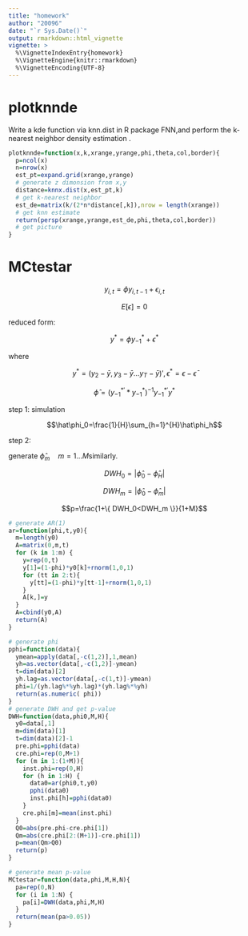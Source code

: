 ```yaml
---
title: "homework"
author: "20096"
date: "`r Sys.Date()`"
output: rmarkdown::html_vignette
vignette: >
  %\VignetteIndexEntry{homework}
  %\VignetteEngine{knitr::rmarkdown}
  %\VignetteEncoding{UTF-8}
---
```


# plotknnde

Write a kde function via knn.dist in R package FNN,and perform the k-nearest
neighbor density estimation .

```r
plotknnde=function(x,k,xrange,yrange,phi,theta,col,border){
  p=ncol(x)
  n=nrow(x)
  est_pt=expand.grid(xrange,yrange)
  # generate z dimonsion from x,y
  distance=knnx.dist(x,est_pt,k)
  # get k-nearest neighbor 
  est_de=matrix(k/(2*n*distance[,k]),nrow = length(xrange))
  # get knn estimate
  return(persp(xrange,yrange,est_de,phi,theta,col,border))
  # get picture
}
```

# MCtestar

$$y_{i,t}=\phi y_{i,t-1}+\epsilon_{i,t}$$

$$E[\epsilon]=0$$

reduced form:

$$y^*=\phi y^*_{-1}+\epsilon^*$$

where

$$y^*=(y_2-\bar y,y_3-\bar y...y_T-\bar y)',\epsilon^*=\epsilon-\bar\epsilon$$

$$\hat\phi=(y^{*'}_{-1}*y^*_{-1})^{-1}y^{*'}_{-1}y^*$$

step 1: simulation

$$\hat\phi_0=\frac{1}{H}\sum_{h=1}^{H}\hat\phi_h$$

step 2:

generate $\hat\phi_m\quad m=1...M$similarly.

$$DWH_0=| \hat\phi_0-\hat\phi_H  |$$

$$DWH_m=| \hat\phi_0-\hat\phi_m  |$$

$$p=\frac{1+\{ DWH_0<DWH_m \}}{1+M}$$

```r
# generate AR(1)
ar=function(phi,t,y0){
  m=length(y0)
  A=matrix(0,m,t)
  for (k in 1:m) {
    y=rep(0,t)
    y[1]=(1-phi)*y0[k]+rnorm(1,0,1)
    for (tt in 2:t){
      y[tt]=(1-phi)*y[tt-1]+rnorm(1,0,1)
    }
    A[k,]=y  
  }
  A=cbind(y0,A)
  return(A)
}

# generate phi
pphi=function(data){
  ymean=apply(data[,-c(1,2)],1,mean)
  yh=as.vector(data[,-c(1,2)]-ymean)
  t=dim(data)[2]
  yh.lag=as.vector(data[,-c(1,t)]-ymean)
  phi=1/(yh.lag%*%yh.lag)*(yh.lag%*%yh)
  return(as.numeric( phi))
}
# generate DWH and get p-value
DWH=function(data,phi0,M,H){
  y0=data[,1]
  m=dim(data)[1]
  t=dim(data)[2]-1
  pre.phi=pphi(data)
  cre.phi=rep(0,M+1)
  for (m in 1:(1+M)){
    inst.phi=rep(0,H)
    for (h in 1:H) {
      data0=ar(phi0,t,y0)
      pphi(data0)
      inst.phi[h]=pphi(data0)
    }
    cre.phi[m]=mean(inst.phi)
  }
  Q0=abs(pre.phi-cre.phi[1])
  Qm=abs(cre.phi[2:(M+1)]-cre.phi[1])
  p=mean(Qm>Q0)
  return(p)
}

# generate mean p-value 
MCtestar=function(data,phi,M,H,N){
  pa=rep(0,N)
  for (i in 1:N) {
    pa[i]=DWH(data,phi,M,H)
  }
  return(mean(pa>0.05))
}
```

